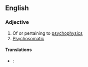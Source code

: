 ==English==

===Adjective===
{{en-adj|-}}

# Of or pertaining to [[psychophysics]]
# [[psychosomatic|Psychosomatic]]

====Translations====
{{trans-top|of or pertaining to psychophysics}}
* {{ttbc|fr}}: {{t+|fr|psychophysique|m|f}}
{{trans-mid}}
{{trans-bottom}}

{{trans-top|psychosomatic}}
{{trans-mid}}
{{trans-bottom}}